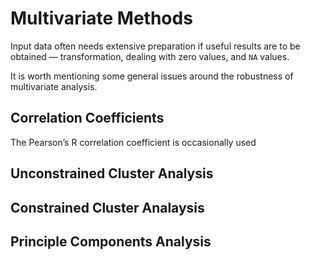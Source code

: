 # Multivariate Methods

Input data often needs extensive preparation if useful results are to be obtained --- transformation, dealing with zero values, and `NA` values. 

It is worth mentioning some general issues around the robustness of multivariate analysis. 

## Correlation Coefficients

The Pearson's R correlation coefficient is occasionally used 

## Unconstrained Cluster Analysis

## Constrained Cluster Analaysis

## Principle Components Analysis